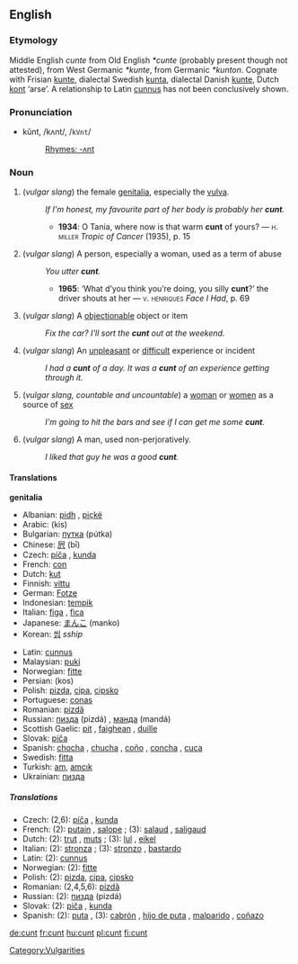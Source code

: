 ==English==
{{wikipedia}}
===Etymology===
Middle English ''cunte'' from Old English ''*cunte'' (probably present though not attested), from West Germanic ''*kunte'', from Germanic ''*kunton''.  Cognate with Frisian [[kunte]], dialectal Swedish [[kunta]], dialectal Danish [[kunte]], Dutch [[kont]] ‘arse’.  A relationship to Latin [[cunnus]] has not been conclusively shown.

===Pronunciation===
*kŭnt, /kʌnt/, /<tt>kVnt</tt>/
*:[[Rhymes:English:-ʌnt|Rhymes: -ʌnt]]

===Noun===
{{en-noun|cunt|cunts}}

# (''vulgar slang'')  the female [[genitalia]], especially the [[vulva]].
#:''If I'm honest, my favourite part of her body is probably her '''cunt'''.''
#:*'''1934''': O Tania, where now is that warm '''cunt''' of yours? — <span style="font-variant:small-caps;text-transform:lowercase">H. Miller</span> ''Tropic of Cancer'' (1935), p. 15
# (''vulgar slang'') A person, especially a woman, used as a term of abuse
#:''You utter '''cunt'''.''
#:*'''1965''': ‘What d’you think you’re doing, you silly '''cunt'''?’ the driver shouts at her — <span style="font-variant:small-caps;text-transform:lowercase">V. Henriques</span> ''Face I Had'', p. 69
# (''vulgar slang'') A [[objectionable]] object or item
#:''Fix the car?  I'll sort the '''cunt''' out at the weekend.''
# (''vulgar slang'') An [[unpleasant]] or [[difficult]] experience or incident
#:''I had a'' '''''cunt''''' ''of a day.''  ''It was a'' '''''cunt''''' ''of an experience getting through it.''
# (''vulgar slang, countable and uncountable'') a [[woman]] or [[women]] as a source of [[sex]]
#:''I'm going to hit the bars and see if I can get me some '''cunt'''.''
# (''vulgar slang'') A man, used non-perjoratively.
#:''I liked that guy he was a good  '''cunt'''.''
====Translations====
'''genitalia'''
{{top}}
*Albanian: [[pidh]] {{m}}, [[piçkë]] {{f}}
*Arabic: {{ARchar|[[كس]]}} (kis)
*Bulgarian: [[путка]] (pútka) {{f}}
*Chinese: [[屄]] (bī)
*Czech: [[píča]] {{f}}, [[kunda]] {{f}}
*French: [[con#French|con]] {{m}}
*Dutch: [[kut]] {{f}}
*Finnish: [[vittu]]
*German: [[Fotze]] {{f}}
*Indonesian: [[tempik]]
*Italian: [[figa]] {{f}}, [[fica]] {{f}}
*Japanese: [[まんこ]] (manko)
*Korean: [[씹]] ''sship''
{{mid}}
*Latin: [[cunnus]] {{m}}
*Malaysian: [[puki]]
*Norwegian: [[fitte]]
*Persian: {{FAchar|[[کس]]}} (kos)
*Polish: [[pizda]], [[cipa]], [[cipsko]]
*Portuguese: [[conas]]
*Romanian: [[pizdă]] {{f}}
*Russian: [[пизда]] (pizdá) {{f}}, [[манда]] (mandá) {{f}}
*Scottish Gaelic: [[pit#Scottish Gaelic|pit]] {{f}}, [[faighean]] {{m}}, [[duille]] {{f}}
*Slovak: [[piča]] {{f}}
*Spanish: [[chocha]] {{f}}, [[chucha]] {{f}}, [[coño]] {{m}}, [[concha]] {{f}}, [[cuca]] {{f}}
*Swedish: [[fitta]] {{c}}
*Turkish: [[am#Turkish|am]], [[amcık]]
*Ukrainian: [[пизда]] {{f}}
{{bottom}}

=====Translations=====
*Czech: (2,6): [[píča]] {{f}}, [[kunda]] {{f}}
*French: (2): [[putain]] {{f}}, [[salope]] {{f}}; (3): [[salaud]] {{m}}, [[saligaud]] {{m}}
*Dutch: (2): [[trut]] {{f}}, [[muts]] {{f}}; (3): [[lul]] {{m}}, [[eikel]] {{m}}
*Italian: (2): [[stronza]] {{f}}; (3): [[stronzo]] {{m}}, [[bastardo]] {{m}}
*Latin: (2): [[cunnus]] {{m}}
*Norwegian: (2): [[fitte]]
*Polish: (2): [[pizda]], [[cipa]], [[cipsko]]
*Romanian: (2,4,5,6): [[pizdă]] {{f}}
*Russian: (2): [[пизда]] (pizdá) {{f}}
*Slovak: (2): [[piča]] {{f}}, [[kunda]] {{f}}
*Spanish: (2): [[puta]] {{f}}, (3): [[cabrón]] {{m}}, [[hijo de puta]] {{m}}, [[malparido]] {{m}}, [[coñazo]] {{m}}

[[Category:Vulgarities]]

[[de:cunt]]
[[fr:cunt]]
[[hu:cunt]]
[[pl:cunt]]
[[fi:cunt]]